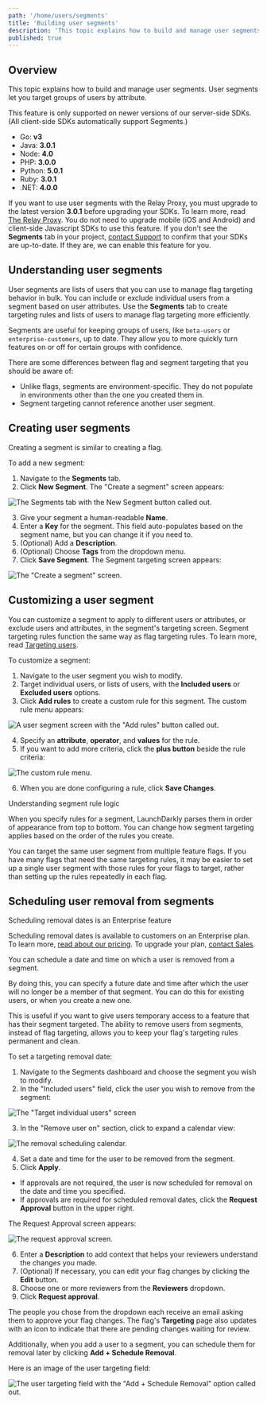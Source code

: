 ```yaml
---
path: '/home/users/segments'
title: 'Building user segments'
description: 'This topic explains how to build and manage user segments. User segments let you target groups of users by attribute.'
published: true
---
```


## Overview

This topic explains how to build and manage user segments. User segments let you target groups of users by attribute.

<Callout intent="alert">
<CalloutTitle>This feature is only supported on newer versions of our server-side SDKs. (All client-side SDKs automatically support Segments.)</CalloutTitle>
<CalloutDescription>

* Go: **v3**
* Java: **3.0.1**
* Node: **4.0**
* PHP: **3.0.0**
* Python: **5.0.1**
* Ruby: **3.0.1**
* .NET: **4.0.0**

If you want to use user segments with the Relay Proxy, you must upgrade to the latest version
**3.0.1** before upgrading your SDKs. To learn more, read [The Relay Proxy](/home/relay-proxy). You do
not need to upgrade mobile (iOS and Android) and client-side Javascript SDKs to use this feature. If you don't see the **Segments** tab in your project, [contact Support](https://support.launchdarkly.com/hc/en-us/requests/new) to confirm that your SDKs are up-to-date. If they are, we can enable this feature for you.

</CalloutDescription>
</Callout>

## Understanding user segments

User segments are lists of users that you can use to manage flag targeting behavior in bulk. You can include or exclude individual users from a segment based on user attributes. Use the **Segments** tab to create targeting rules and lists of users to manage flag targeting more efficiently.

Segments are useful for keeping groups of users, like `beta-users` or `enterprise-customers`, up to date. They allow you to more quickly turn features on or off for certain groups with confidence.

There are some differences between flag and segment targeting that you should be aware of:

- Unlike flags, segments are environment-specific. They do not populate in environments other than the one you created them in.
- Segment targeting cannot reference another user segment.

## Creating user segments

Creating a segment is similar to creating a flag.

To add a new segment:

1. Navigate to the **Segments** tab.
2. Click **New Segment**. The "Create a segment" screen appears:

![The Segments tab with the New Segment button called out.](../../images/segments-new-callout.png)


3. Give your segment a human-readable **Name**.
4. Enter a **Key** for the segment. This field auto-populates based on the segment name, but you can change it if you need to.
5. (Optional) Add a **Description**.
6. (Optional) Choose **Tags** from the dropdown menu.
7. Click **Save Segment**. The Segment targeting screen appears:

![The "Create a segment" screen.](../../images/segments-create.png)


## Customizing a user segment

You can customize a segment to apply to different users or attributes, or exclude users and attributes, in the segment's targeting screen. Segment targeting rules function the same way as flag targeting rules. To learn more, read [Targeting users](/home/flags/targeting-users).

To customize a segment:

1. Navigate to the user segment you wish to modify.
2. Target individual users, or lists of users, with the **Included users** or **Excluded users** options.
3. Click **Add rules** to create a custom rule for this segment. The custom rule menu appears:

![A user segment screen with the "Add rules" button called out.](../../images/segments-add-rules-callout.png)

4. Specify an **attribute**, **operator**, and **values** for the rule.
5. If you want to add more criteria, click the **plus button** beside the rule criteria:

![The custom rule menu.](../../images/segments-user-include-dropdown.png)

6. When you are done configuring a rule, click **Save Changes**.

<Callout intent="info">
<CalloutTitle>Understanding segment rule logic</CalloutTitle>
<CalloutDescription>

When you specify rules for a segment, LaunchDarkly parses them in order of appearance from top to bottom. You can change how segment targeting applies based on the order of the rules you create.

</CalloutDescription>
</Callout>

You can target the same user segment from multiple feature flags. If you have many flags that need the same targeting rules, it may be easier to set up a single user segment with those rules for your flags to target, rather than setting up the rules repeatedly in each flag.

## Scheduling user removal from segments

<Callout intent="primary">
<CalloutTitle>Scheduling removal dates is an Enterprise feature</CalloutTitle>
<CalloutDescription>

Scheduling removal dates is available to customers on an Enterprise plan. To learn more, [read about our pricing](https://launchdarkly.com/pricing/). To upgrade your plan, [contact Sales](https://launchdarkly.com/contact-sales/).

</CalloutDescription>
</Callout>

You can schedule a date and time on which a user is removed from a segment.

By doing this, you can specify a future date and time after which the user will no longer be a member of that segment. You can do this for existing users, or when you create a new one.

This is useful if you want to give users temporary access to a feature that has their segment targeted. The ability to remove users from segments, instead of flag targeting, allows you to keep your flag's targeting rules permanent and clean.

To set a targeting removal date:

1. Navigate to the Segments dashboard and choose the segment you wish to modify.
2. In the "Included users" field, click the user you wish to remove from the segment:

![The "Target individual users" screen](../../images/segments-remove-user-on.png)

3. In the "Remove user on" section, click to expand a calendar view:

![The removal scheduling calendar.](../../images/segments-schedule-calendar.png)

4. Set a date and time for the user to be removed from the segment.
5. Click **Apply**.
* If approvals are not required, the user is now scheduled for removal on the date and time you specified.
* If approvals are required for scheduled removal dates, click the **Request Approval** button in the upper right.

The Request Approval screen appears:

![The request approval screen.](../../images/approvals-request-schedule-removal.png)

6. Enter a **Description** to add context that helps your reviewers understand the changes you made.
7. (Optional) If necessary, you can edit your flag changes by clicking the **Edit** button.
8. Choose one or more reviewers from the **Reviewers** dropdown.
9. Click **Request approval**.

The people you chose from the dropdown each receive an email asking them to approve your flag changes. The flag's **Targeting** page also updates with an icon to indicate that there are pending changes waiting for review.

Additionally, when you add a user to a segment, you can schedule them for removal later by clicking **Add + Schedule Removal**.

Here is an image of the user targeting field:

![The user targeting field with the "Add + Schedule Removal" option called out.](../../images/flag-targeting-user-add-schedule-callout.png)

